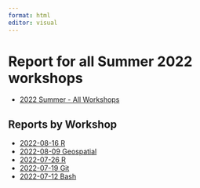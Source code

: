 ```yaml
---
format: html
editor: visual
---
```

  
# Report for all Summer 2022 workshops
  
-   [2022 Summer - All Workshops](2022-summer-all.html)

## Reports by Workshop

-   [2022-08-16 R](2022-08-16-summer-r.html)
-   [2022-08-09 Geospatial](2022-08-09-summer-geospatial.html)
-   [2022-07-26 R](2022-07-26-summer-R.html)
-   [2022-07-19 Git](2022-07-19-summer-git.html)
-   [2022-07-12 Bash](2022-07-12-summer-bash.html)
